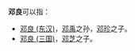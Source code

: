'''邓良'''可以指：
*[[邓良_(东汉)|邓良 (东汉)]]，[[邓禹|邓禹]]之孙，[[邓珍|邓珍]]之子。
*[[邓良_(三国)|邓良 (三国)]]，[[邓芝|邓芝]]之子。

{{disambig|L|Cat=二字鄧姓人名消歧義}}